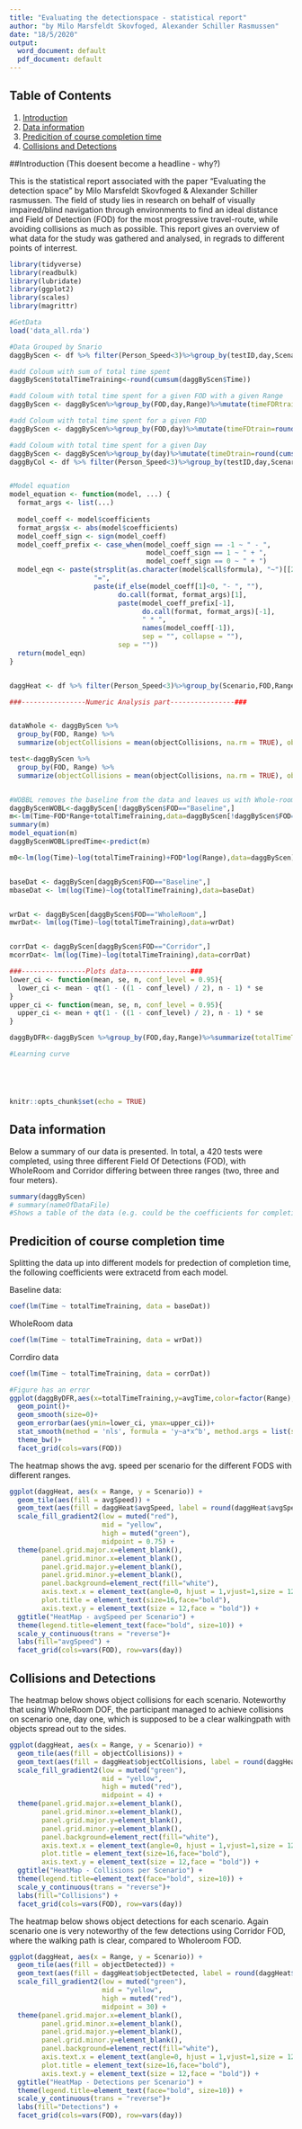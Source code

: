 ```yaml
---
title: "Evaluating the detectionspace - statistical report"
author: "by Milo Marsfeldt Skovfoged, Alexander Schiller Rasmussen"
date: "18/5/2020"
output:
  word_document: default
  pdf_document: default
---
```


## Table of Contents
1. [Introduction](#introduction)
2. [Data information](#data-information)
3. [Predicition of course completion time](#predicition-of-course-completion-time)
4. [Collisions and Detections](#collisions-and-detections)

##Introduction (This doesent become a headline - why?)

This is the statistical report associated with the paper "Evaluating the detection space" by Milo Marsfeldt Skovfoged & Alexander Schiller rasmussen. The field of study lies in research on behalf of visually impaired/blind navigation through environments to find an ideal distance and Field of Detection (FOD) for the most progressive travel-route, while avoiding collisions as much as possible.
This report gives an overview of what data for the study was gathered and analysed, in regrads to different points of interrest.

```r
library(tidyverse)
library(readbulk)
library(lubridate)
library(ggplot2)
library(scales) 
library(magrittr)

#GetData
load('data_all.rda')

#Data Grouped by Snario
daggByScen <- df %>% filter(Person_Speed<3)%>%group_by(testID,day,Scenario,FOD,Range)%>%summarize(avgSpeed=mean(Person_Speed),medianSpeed=median(Person_Speed),maxSpeed=max(Person_Speed),minSpeed=min(Person_Speed),objectDetected=sum(objDet,na.rm = TRUE),objectCollisions=sum(objColl,na.rm = TRUE),Time=max(Time_in_MS*1000))%>% arrange(testID)

#add Coloum with sum of total time spent 
daggByScen$totalTimeTraining<-round(cumsum(daggByScen$Time))

#add Coloum with total time spent for a given FOD with a given Range
daggByScen <- daggByScen%>%group_by(FOD,day,Range)%>%mutate(timeFDRtrain=round(cumsum(Time)))

#add Coloum with total time spent for a given FOD
daggByScen <- daggByScen%>%group_by(FOD,day)%>%mutate(timeFDtrain=round(cumsum(Time)))

#add Coloum with total time spent for a given Day
daggByScen <- daggByScen%>%group_by(day)%>%mutate(timeDtrain=round(cumsum(Time)))
daggByCol <- df %>% filter(Person_Speed<3)%>%group_by(testID,day,Scenario,FOD,Range,objColl)%>%summarize(avgSpeed=mean(Person_Speed),medianSpeed=median(Person_Speed),maxSpeed=max(Person_Speed),minSpeed=min(Person_Speed),objectDetected=sum(objDet,na.rm = TRUE),objectCollisions=sum(objColl,na.rm = TRUE),Time=max(Time_in_MS*1000))%>% arrange(testID)


#Model equation
model_equation <- function(model, ...) {
  format_args <- list(...)
  
  model_coeff <- model$coefficients
  format_args$x <- abs(model$coefficients)
  model_coeff_sign <- sign(model_coeff)
  model_coeff_prefix <- case_when(model_coeff_sign == -1 ~ " - ",
                                  model_coeff_sign == 1 ~ " + ",
                                  model_coeff_sign == 0 ~ " + ")
  model_eqn <- paste(strsplit(as.character(model$call$formula), "~")[[2]], # 'y'
                     "=",
                     paste(if_else(model_coeff[1]<0, "- ", ""),
                           do.call(format, format_args)[1],
                           paste(model_coeff_prefix[-1],
                                 do.call(format, format_args)[-1],
                                 " * ",
                                 names(model_coeff[-1]),
                                 sep = "", collapse = ""),
                           sep = ""))
  return(model_eqn)
}


daggHeat <- df %>% filter(Person_Speed<3)%>%group_by(Scenario,FOD,Range,day)%>%summarize(avgSpeed=mean(Person_Speed),medianSpeed=median(Person_Speed),maxSpeed=max(Person_Speed),minSpeed=min(Person_Speed),objectDetected=sum(objDet,na.rm = TRUE),objectCollisions=sum(objColl,na.rm = TRUE),Time=max(Time_in_MS*1000))

###----------------Numeric Analysis part----------------###


dataWhole <- daggByScen %>%
  group_by(FOD, Range) %>%
  summarize(objectCollisions = mean(objectCollisions, na.rm = TRUE), objectDetected = mean(objectDetected, na.rm = TRUE), Time = mean(Time * 1000))

test<-daggByScen %>%
  group_by(FOD, Range) %>%
  summarize(objectCollisions = mean(objectCollisions, na.rm = TRUE), objectDetected = mean(objectDetected, na.rm = TRUE), Time = mean(Time * 1000))


#WOBBL removes the baseline from the data and leaves us with Whole-room and Corridor
daggByScenWOBL<-daggByScen[!daggByScen$FOD=="Baseline",]
m<-lm(Time~FOD*Range+totalTimeTraining,data=daggByScen[!daggByScen$FOD=="Baseline",])
summary(m)
model_equation(m)
daggByScenWOBL$predTime<-predict(m)

m0<-lm(log(Time)~log(totalTimeTraining)+FOD*log(Range),data=daggByScen)


baseDat <- daggByScen[daggByScen$FOD=="Baseline",]
mbaseDat <- lm(log(Time)~log(totalTimeTraining),data=baseDat)


wrDat <- daggByScen[daggByScen$FOD=="WholeRoom",]
mwrDat<- lm(log(Time)~log(totalTimeTraining),data=wrDat)


corrDat <- daggByScen[daggByScen$FOD=="Corridor",]
mcorrDat<- lm(log(Time)~log(totalTimeTraining),data=corrDat)

###----------------Plots data----------------###
lower_ci <- function(mean, se, n, conf_level = 0.95){
  lower_ci <- mean - qt(1 - ((1 - conf_level) / 2), n - 1) * se
}
upper_ci <- function(mean, se, n, conf_level = 0.95){
  upper_ci <- mean + qt(1 - ((1 - conf_level) / 2), n - 1) * se
}

daggByDFR<-daggByScen %>%group_by(FOD,day,Range)%>%summarize(totalTimeTraining=max(totalTimeTraining),avgTime=mean(Time),ssd = sd(Time),count=n(),se = ssd / sqrt(count))%>%mutate(lower_ci=lower_ci(avgTime,se,count),upper_ci=upper_ci(avgTime,se,count))

#Learning curve





knitr::opts_chunk$set(echo = TRUE)
```

## Data information
Below a summary of our data is presented. In total, a 420 tests were completed, using three different Field Of Detections (FOD), with WholeRoom and Corridor differing between three ranges (two, three and four meters). 
```r

summary(daggByScen)
# summary(nameOfDataFile)
#Shows a table of the data (e.g. could be the coefficients for completion time to FOD compairson)
```


## Predicition of course completion time
Splitting the data up into different models for predection of completion time, the following coefficients were extracetd from each model.

Baseline data:
```r
coef(lm(Time ~ totalTimeTraining, data = baseDat))
```

WholeRoom data
```r
coef(lm(Time ~ totalTimeTraining, data = wrDat))
```

Corrdiro data
```r
coef(lm(Time ~ totalTimeTraining, data = corrDat))
```



```r
#Figure has an error
ggplot(daggByDFR,aes(x=totalTimeTraining,y=avgTime,color=factor(Range),shape=factor(Range)))+
  geom_point()+ 
  geom_smooth(size=0)+ 
  geom_errorbar(aes(ymin=lower_ci, ymax=upper_ci))+
  stat_smooth(method = 'nls', formula = 'y~a*x^b', method.args = list(start= c(a = 1,b=1)),se=FALSE)+
  theme_bw()+
  facet_grid(cols=vars(FOD))
```


The heatmap shows the avg. speed per scenario for the different FODS with different ranges.
```r
ggplot(daggHeat, aes(x = Range, y = Scenario)) + 
  geom_tile(aes(fill = avgSpeed)) + 
  geom_text(aes(fill = daggHeat$avgSpeed, label = round(daggHeat$avgSpeed, 2))) + 
  scale_fill_gradient2(low = muted("red"), 
                       mid = "yellow", 
                       high = muted("green"), 
                       midpoint = 0.75) + 
  theme(panel.grid.major.x=element_blank(), 
        panel.grid.minor.x=element_blank(), 
        panel.grid.major.y=element_blank(), 
        panel.grid.minor.y=element_blank(),
        panel.background=element_rect(fill="white"), 
        axis.text.x = element_text(angle=0, hjust = 1,vjust=1,size = 12,face = "bold"),
        plot.title = element_text(size=16,face="bold"),
        axis.text.y = element_text(size = 12,face = "bold")) + 
  ggtitle("HeatMap - avgSpeed per Scenario") + 
  theme(legend.title=element_text(face="bold", size=10)) + 
  scale_y_continuous(trans = "reverse")+
  labs(fill="avgSpeed") +
  facet_grid(cols=vars(FOD), row=vars(day))
```


## Collisions and Detections

The heatmap below shows object collisions for each scenario. Noteworthy that using WholeRoom DOF, the participant managed to achieve collisions on scenario one, day one, which is supposed to be a clear walkingpath with objects spread out to the sides.
```r
ggplot(daggHeat, aes(x = Range, y = Scenario)) + 
  geom_tile(aes(fill = objectCollisions)) + 
  geom_text(aes(fill = daggHeat$objectCollisions, label = round(daggHeat$objectCollisions, 2))) + 
  scale_fill_gradient2(low = muted("green"), 
                       mid = "yellow", 
                       high = muted("red"), 
                       midpoint = 4) + 
  theme(panel.grid.major.x=element_blank(), 
        panel.grid.minor.x=element_blank(), 
        panel.grid.major.y=element_blank(), 
        panel.grid.minor.y=element_blank(),
        panel.background=element_rect(fill="white"), 
        axis.text.x = element_text(angle=0, hjust = 1,vjust=1,size = 12,face = "bold"),
        plot.title = element_text(size=16,face="bold"),
        axis.text.y = element_text(size = 12,face = "bold")) + 
  ggtitle("HeatMap - Collisions per Scenario") + 
  theme(legend.title=element_text(face="bold", size=10)) + 
  scale_y_continuous(trans = "reverse")+
  labs(fill="Collisions") +
  facet_grid(cols=vars(FOD), row=vars(day))
```


The heatmap below shows object detections for each scenario. Again scenario one is very noteworthy of the few detections using Corridor FOD, where the walking path is clear, compared to Wholeroom FOD.
```r
ggplot(daggHeat, aes(x = Range, y = Scenario)) + 
  geom_tile(aes(fill = objectDetected)) + 
  geom_text(aes(fill = daggHeat$objectDetected, label = round(daggHeat$objectDetected, 2))) + 
  scale_fill_gradient2(low = muted("green"), 
                       mid = "yellow", 
                       high = muted("red"), 
                       midpoint = 30) + 
  theme(panel.grid.major.x=element_blank(), 
        panel.grid.minor.x=element_blank(), 
        panel.grid.major.y=element_blank(), 
        panel.grid.minor.y=element_blank(),
        panel.background=element_rect(fill="white"), 
        axis.text.x = element_text(angle=0, hjust = 1,vjust=1,size = 12,face = "bold"),
        plot.title = element_text(size=16,face="bold"),
        axis.text.y = element_text(size = 12,face = "bold")) + 
  ggtitle("HeatMap - Detections per Scenario") + 
  theme(legend.title=element_text(face="bold", size=10)) + 
  scale_y_continuous(trans = "reverse")+
  labs(fill="Detections") +
  facet_grid(cols=vars(FOD), row=vars(day))
```

